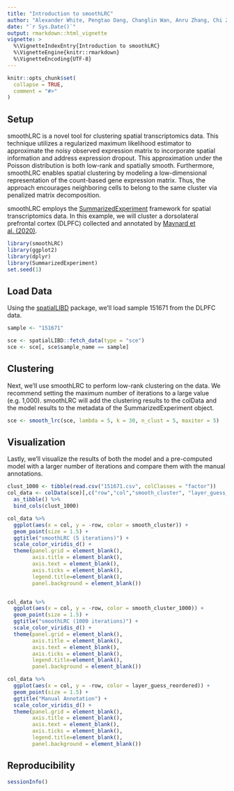 ```yaml
---
title: "Introduction to smoothLRC"
author: "Alexander White, Pengtao Dang, Changlin Wan, Anru Zhang, Chi Zhang, Sha Cao"
date: "`r Sys.Date()`"
output: rmarkdown::html_vignette
vignette: >
  %\VignetteIndexEntry{Introduction to smoothLRC}
  %\VignetteEngine{knitr::rmarkdown}
  %\VignetteEncoding{UTF-8}
---
```


```r
knitr::opts_chunk$set(
  collapse = TRUE,
  comment = "#>"
)
```

## Setup

smoothLRC is a novel tool for clustering spatial transcriptomics data. This technique utilizes a regularized maximum likelihood estimator to approximate the noisy observed expression matrix to incorporate spatial information and address expression dropout. This approximation under the Poisson distribution is both low-rank and spatially smooth. Furthermore, smoothLRC enables spatial clustering by modeling a low-dimensional representation of the count-based gene expression matrix. Thus, the approach encourages neighboring cells to belong to the same cluster via penalized matrix decomposition.

smoothLRC employs the [SummarizedExperiment](https://bioconductor.org/packages/release/bioc/html/SummarizedExperiment.html) framework for spatial transcriptomics data. In this example, we will cluster a dorsolateral prefrontal cortex (DLPFC) collected and annotated by [Maynard et al. (2020)](https://www.biorxiv.org/content/10.1101/2020.02.28.969931v1).

```r
library(smoothLRC)
library(ggplot2)
library(dplyr)
library(SummarizedExperiment)
set.seed(1)
```

## Load Data

Using the [spatialLIBD](http://spatial.libd.org/spatialLIBD/) package, we'll load sample 151671 from the DLPFC data. 

```r
sample <- "151671"

sce <- spatialLIBD::fetch_data(type = "sce")
sce <- sce[, sce$sample_name == sample]
```

## Clustering

Next, we'll use smoothLRC to perform low-rank clustering on the data. We recommend setting the maximum number of iterations to a large value (e.g. 1,000). smoothLRC will add the clustering results to the colData and the model results to the metadata of the SummarizedExperiment object.

```r
sce <- smooth_lrc(sce, lambda = 5, k = 30, n_clust = 5, maxiter = 5)
```


## Visualization

Lastly, we'll visualize the results of both the model and a pre-computed model with a larger number of iterations and compare them with the manual annotations.

```r
clust_1000 <- tibble(read.csv("151671.csv", colClasses = "factor"))
col_data <- colData(sce)[,c("row","col","smooth_cluster", "layer_guess_reordered")] %>%
  as_tibble() %>%
  bind_cols(clust_1000)

col_data %>%
  ggplot(aes(x = col, y = -row, color = smooth_cluster)) +
  geom_point(size = 1.5) +
  ggtitle("smoothLRC (5 iterations)") +
  scale_color_viridis_d() +
  theme(panel.grid = element_blank(),
        axis.title = element_blank(),
        axis.text = element_blank(),
        axis.ticks = element_blank(),
        legend.title=element_blank(),
        panel.background = element_blank())


col_data %>%
  ggplot(aes(x = col, y = -row, color = smooth_cluster_1000)) +
  geom_point(size = 1.5) +
  ggtitle("smoothLRC (1000 iterations)") +
  scale_color_viridis_d() +
  theme(panel.grid = element_blank(),
        axis.title = element_blank(),
        axis.text = element_blank(),
        axis.ticks = element_blank(),
        legend.title=element_blank(),
        panel.background = element_blank())

col_data %>%
  ggplot(aes(x = col, y = -row, color = layer_guess_reordered)) +
  geom_point(size = 1.5) +
  ggtitle("Manual Annotation") +
  scale_color_viridis_d() +
  theme(panel.grid = element_blank(),
        axis.title = element_blank(),
        axis.text = element_blank(),
        axis.ticks = element_blank(),
        legend.title=element_blank(),
        panel.background = element_blank())

```

## Reproducibility

```r
sessionInfo()
```

